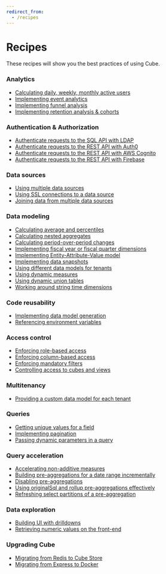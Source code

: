 ```yaml
---
redirect_from:
  - /recipes
---
```


# Recipes

These recipes will show you the best practices of using Cube.

### Analytics

- [Calculating daily, weekly, monthly active users](/guides/recipes/analytics/active-users)
- [Implementing event analytics](/guides/recipes/analytics/event-analytics)
- [Implementing funnel analysis](/guides/recipes/analytics/funnels)
- [Implementing retention analysis & cohorts](/guides/recipes/analytics/cohort-retention)

### Authentication & Authorization

- [Authenticate requests to the SQL API with LDAP](/guides/recipes/auth/sql-api-ldap)
- [Authenticate requests to the REST API with Auth0](/guides/recipes/auth/auth0-guide)
- [Authenticate requests to the REST API with AWS Cognito](/guides/recipes/auth/aws-cognito)
- [Authenticate requests to the REST API with Firebase](https://medium.com/@ivo.hohlweck/use-firebase-auth-for-cubejs-a609f213ac67)

### Data sources

- [Using multiple data sources](/guides/recipes/data-sources/multiple-sources-same-schema)
- [Using SSL connections to a data source](/guides/recipes/data-sources/using-ssl-connections-to-data-source)
- [Joining data from multiple data sources](/guides/recipes/query-acceleration/joining-multiple-data-sources)

### Data modeling

- [Calculating average and percentiles](/guides/recipes/data-modeling/percentiles)
- [Calculating nested aggregates](/guides/recipes/data-modeling/nested-aggregates)
- [Calculating period-over-period changes](/guides/recipes/data-modeling/period-over-period)
- [Implementing fiscal year or fiscal quarter dimensions](/guides/recipes/data-modeling/fiscal-year-quarter-dimensions)
- [Implementing Entity-Attribute-Value model](/guides/recipes/data-modeling/entity-attribute-value)
- [Implementing data snapshots](/guides/recipes/data-modeling/snapshots)
- [Using different data models for tenants](/guides/recipes/access-control/using-different-schemas-for-tenants)
- [Using dynamic measures](/guides/recipes/data-modeling/using-dynamic-measures)
- [Using dynamic union tables](/guides/recipes/data-modeling/dynamic-union-tables)
- [Working around string time dimensions](/guides/recipes/data-modeling/string-time-dimensions)

### Code reusability

- [Implementing data model generation](/guides/recipes/code-reusability/schema-generation)
- [Referencing environment variables](/guides/recipes/code-reusability/environment-variables)

### Access control

- [Enforcing role-based access](/guides/recipes/access-control/role-based-access)
- [Enforcing column-based access](/guides/recipes/access-control/column-based-access)
- [Enforcing mandatory filters](/guides/recipes/access-control/enforcing-mandatory-filters)
- [Controlling access to cubes and views](/guides/recipes/access-control/controlling-access-to-cubes-and-views)

### Multitenancy

- [Providing a custom data model for each tenant](/guides/recipes/multitenancy/custom-data-model-per-tenant)

### Queries

- [Getting unique values for a field](/guides/recipes/queries/getting-unique-values-for-a-field)
- [Implementing pagination](/guides/recipes/queries/pagination)
- [Passing dynamic parameters in a query](/guides/recipes/data-modeling/passing-dynamic-parameters-in-a-query)

### Query acceleration

- [Accelerating non-additive measures](/guides/recipes/query-acceleration/non-additivity)
- [Building pre-aggregations for a date range incrementally](/guides/recipes/query-acceleration/incrementally-building-pre-aggregations-for-a-date-range)
- [Disabling pre-aggregations](/guides/recipes/query-acceleration/disabling-pre-aggregations)
- [Using originalSql and rollup pre-aggregations effectively](/guides/recipes/query-acceleration/using-originalsql-and-rollups-effectively)
- [Refreshing select partitions of a pre-aggregation](/guides/recipes/query-acceleration/refreshing-select-partitions)

### Data exploration

- [Building UI with drilldowns](/guides/recipes/data-exploration/drilldowns)
- [Retrieving numeric values on the front-end](/guides/recipes/data-exploration/cast-numerics)

### Upgrading Cube

- [Migrating from Redis to Cube Store](https://cube.dev/blog/how-you-win-by-using-cube-store-part-1#how-to-migrate-to-cube-store)
- [Migrating from Express to Docker](/guides/recipes/upgrading-cube/migrating-from-express-to-docker)

